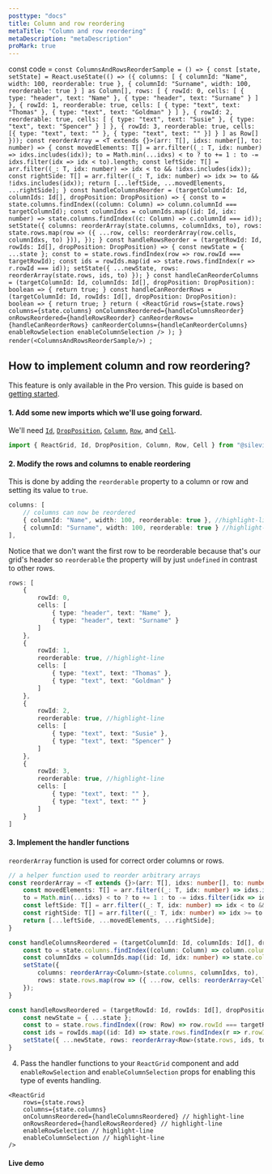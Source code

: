 ```yaml
---
posttype: "docs"
title: Column and row reordering
metaTitle: "Column and row reordering"
metaDescription: "metaDescription"
proMark: true
---
```

const code = `const ColumnsAndRowsReorderSample = () => {
    const [state, setState] = React.useState(() => ({
        columns: [
            { columnId: "Name", width: 100, reorderable: true },
            { columnId: "Surname", width: 100, reorderable: true }
        ] as Column[],
        rows: [
            {
                rowId: 0,
                cells: [
                    { type: "header", text: "Name" },
                    { type: "header", text: "Surname" }
                ]
            },
            {
                rowId: 1,
                reorderable: true,
                cells: [
                    { type: "text", text: "Thomas" },
                    { type: "text", text: "Goldman" }
                ]
            },
            {
                rowId: 2,
                reorderable: true,
                cells: [
                    { type: "text", text: "Susie" },
                    { type: "text", text: "Spencer" }
                ]
            },
            {
                rowId: 3,
                reorderable: true,
                cells: [{ type: "text", text: "" }, { type: "text", text: "" }]
            }
        ] as Row[]
    }));
    const reorderArray = <T extends {}>(arr: T[], idxs: number[], to: number) => {
        const movedElements: T[] = arr.filter((_: T, idx: number) => idxs.includes(idx));
        to = Math.min(...idxs) < to ? to += 1 : to -= idxs.filter(idx => idx < to).length;
        const leftSide: T[] = arr.filter((_: T, idx: number) => idx < to && !idxs.includes(idx));
        const rightSide: T[] = arr.filter((_: T, idx: number) => idx >= to && !idxs.includes(idx));
        return [...leftSide, ...movedElements, ...rightSide];
    }
    const handleColumnsReorder = (targetColumnId: Id, columnIds: Id[], dropPosition: DropPosition) => {
        const to = state.columns.findIndex((column: Column) => column.columnId === targetColumnId);
        const columnIdxs = columnIds.map((id: Id, idx: number) => state.columns.findIndex((c: Column) => c.columnId === id));
        setState({
            columns: reorderArray(state.columns, columnIdxs, to),
            rows: state.rows.map(row => ({ ...row, cells: reorderArray(row.cells, columnIdxs, to) })),
        });
    }
    const handleRowsReorder = (targetRowId: Id, rowIds: Id[], dropPosition: DropPosition) => {
        const newState = { ...state };
        const to = state.rows.findIndex(row => row.rowId === targetRowId);
        const ids = rowIds.map(id => state.rows.findIndex(r => r.rowId === id));
        setState({ ...newState, rows: reorderArray(state.rows, ids, to) });
    }
    const handleCanReorderColumns = (targetColumnId: Id, columnIds: Id[], dropPosition: DropPosition): boolean => {
        return true;
    }
    const handleCanReorderRows = (targetColumnId: Id, rowIds: Id[], dropPosition: DropPosition): boolean => {
        return true;
    }
    return (
        <ReactGrid
            rows={state.rows}
            columns={state.columns}
            onColumnsReordered={handleColumnsReorder}
            onRowsReordered={handleRowsReorder}
            canReorderRows={handleCanReorderRows}
            canReorderColumns={handleCanReorderColumns}
            enableRowSelection
            enableColumnSelection
        />
    );
}
render(<ColumnsAndRowsReorderSample/>)
`;

## How to implement column and row reordering?

This feature is only available in the Pro version. 
This guide is based on [getting started](/docs/3.0/1-getting-started/).

#### 1. Add some new imports which we'll use going forward.

We'll need [`Id`](/docs/3.0/7-api/1-types/4-id/), [`DropPosition`](/docs/3.0/7-api/1-types/5-drop-position/), 
[`Column`](/docs/3.0/7-api/0-interfaces/3-column/), [`Row`](/docs/3.0/7-api/0-interfaces/2-row/), 
and [`Cell`](/docs/3.0/7-api/0-interfaces/4-cell/).

```ts
import { ReactGrid, Id, DropPosition, Column, Row, Cell } from "@silevis/reactgrid";
```

#### 2. Modify the rows and columns to enable reordering

This is done by adding the `reorderable` property to a column or row and setting its value to `true`.

```ts
columns: [
	// columns can now be reordered
	{ columnId: "Name", width: 100, reorderable: true }, //highlight-line
	{ columnId: "Surname", width: 100, reorderable: true } //highlight-line
],
```

Notice that we don't want the first row to be reorderable because that's our grid's header so `reorderable` 
the property will by just `undefined` in contrast to other rows.

```ts
rows: [
	{
		rowId: 0,
		cells: [
			{ type: "header", text: "Name" },
			{ type: "header", text: "Surname" }
		]
	},
	{
		rowId: 1,
		reorderable: true, //highlight-line
		cells: [
			{ type: "text", text: "Thomas" },
			{ type: "text", text: "Goldman" }
		]
	},
	{
		rowId: 2,
		reorderable: true, //highlight-line
		cells: [
			{ type: "text", text: "Susie" },
			{ type: "text", text: "Spencer" }
		]
	},
	{
		rowId: 3,
		reorderable: true, //highlight-line
		cells: [
			{ type: "text", text: "" }, 
			{ type: "text", text: "" }
		]
	}
]
```

#### 3. Implement the handler functions

`reorderArray` function is used for correct order columns or rows. 

```ts
// a helper function used to reorder arbitrary arrays
const reorderArray = <T extends {}>(arr: T[], idxs: number[], to: number) => {
	const movedElements: T[] = arr.filter((_: T, idx: number) => idxs.includes(idx));
	to = Math.min(...idxs) < to ? to += 1 : to -= idxs.filter(idx => idx < to).length;
	const leftSide: T[] = arr.filter((_: T, idx: number) => idx < to && !idxs.includes(idx));
	const rightSide: T[] = arr.filter((_: T, idx: number) => idx >= to && !idxs.includes(idx));
	return [...leftSide, ...movedElements, ...rightSide];
}

const handleColumnsReordered = (targetColumnId: Id, columnIds: Id[], dropPosition: DropPosition) => {
	const to = state.columns.findIndex((column: Column) => column.columnId === targetColumnId);
	const columnIdxs = columnIds.map((id: Id, idx: number) => state.columns.findIndex((c: Column) => c.columnId === id));
	setState({
		columns: reorderArray<Column>(state.columns, columnIdxs, to),
		rows: state.rows.map(row => ({ ...row, cells: reorderArray<Cell>(row.cells, columnIdxs, to) })),
	});
}

const handleRowsReordered = (targetRowId: Id, rowIds: Id[], dropPosition: DropPosition) => {
	const newState = { ...state };
	const to = state.rows.findIndex((row: Row) => row.rowId === targetRowId);
	const ids = rowIds.map((id: Id) => state.rows.findIndex(r => r.rowId === id)) as number[];
	setState({ ...newState, rows: reorderArray<Row>(state.rows, ids, to) });
}
```

4. Pass the handler functions to your `ReactGrid` component and add `enableRowSelection` and `enableColumnSelection` props for 
enabling this type of events handling.

```tsx
<ReactGrid
	rows={state.rows}
	columns={state.columns}
	onColumnsReordered={handleColumnsReordered} // highlight-line
	onRowsReordered={handleRowsReordered} // highlight-line
	enableRowSelection // highlight-line
	enableColumnSelection // highlight-line
/>
```

#### Live demo

<LiveCode 
  code={code}
  title='Column and row reordering live demo'
  noInline={true}
/> 